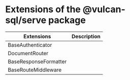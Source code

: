 # Extensions of the @vulcan-sql/serve package

| Extensions            | Description |
| --------------------- | ----------- |
| BaseAuthenticator     |             |
| DocumentRouter        |             |
| BaseResponseFormatter |             |
| BaseRouteMiddleware   |             |

